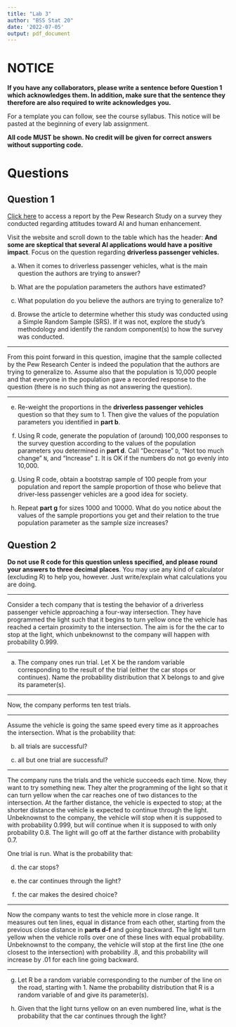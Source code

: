 ```yaml
---
title: "Lab 3"
author: "BSS Stat 20"
date: '2022-07-05'
output: pdf_document
---
```


# NOTICE

**If you have any collaborators, please write a sentence before Question 1 which acknowledges them. In addition, make sure that the sentence they therefore are also required to write acknowledges you.**

For a template you can follow, see the course syllabus. This notice will be pasted at the beginning of every lab assignment.

**All code MUST be shown. No credit will be given for correct answers without supporting code.**

# Questions

## Question 1

[Click here](https://www.pewresearch.org/internet/2022/03/17/ai-and-human-enhancement-americans-openness-is-tempered-by-a-range-of-concerns/) to access a report by the Pew Research Study on a survey they conducted regarding attitudes toward AI and human enhancement. 

Visit the website and scroll down to the table which has the header: **And some are skeptical that several AI applications would have a positive impact**. Focus on the question regarding **driverless passenger vehicles.** 

a. When it comes to driverless passenger vehicles, what is the main question the authors are trying to answer?

b. What are the population parameters the authors have estimated?

c. What population do you believe the authors are trying to generalize to?

d. Browse the article to determine whether this study was conducted using a Simple Random Sample (SRS). If it was not, explore the study's methodology and identify the random component(s) to how the survey was conducted. 

---

From this point forward in this question, imagine that the sample collected by the Pew Research Center is indeed the population that the authors are trying to generalize to. Assume also that the population is 10,000 people and that everyone in the population gave a recorded response to the question (there is no such thing as not answering the question).

---

e. Re-weight the proportions in the **driverless passenger vehicles** question so that they sum to 1. Then give the values of the population parameters you identified in **part b**.

f. Using R code, generate the population of (around) 100,000 responses to the survey question according to the values of the population parameters you determined in **part d**. Call "Decrease" `D`, "Not too much change" `N`, and "Increase" `I`. It is OK if the numbers do not go evenly into 10,000.

g. Using R code, obtain a bootstrap sample of 100 people from your population and report the sample proportion of those who believe that driver-less passenger vehicles are a good idea for society. 

h. Repeat **part g** for sizes 1000 and 10000. What do you notice about the values of the sample proportions you get and their relation to the true population parameter as the sample size increases?

## Question 2

**Do not use R code for this question unless specified, and please round your answers to three decimal places**. You may use any kind of calculator (excluding R) to help you, however. Just write/explain what calculations you are doing.

----

Consider a tech company that is testing the behavior of a driverless passenger vehicle approaching a four-way intersection. They have programmed the light such that it begins to turn yellow once the vehicle has reached a certain proximity to the intersection. The aim is for the the car to stop at the light, which unbeknownst to the company will happen with probability 0.999. 

--- 

a. The company ones run trial. Let X be the random variable corresponding to the result of the trial (either the car stops or continues). Name the probability distribution that X belongs to and give its parameter(s). 

---

Now, the company performs ten test trials.

---

Assume the vehicle is going the same speed every time as it approaches the intersection. What is the probability that:

b. all trials are successful?

c. all but one trial are successful?

---

The company runs the trials and the vehicle succeeds each time. Now, they want to try something new. They alter the programming of the light so that it can turn yellow when the car reaches one of two distances to the intersection. At the farther distance, the vehicle is expected to stop; at the shorter distance the vehicle is expected to continue through the light. Unbeknownst to the company, the vehicle will stop when it is supposed to with probability 0.999, but will continue when it is supposed to with only probability 0.8. The light will go off at the farther distance with probability 0.7. 

One trial is run. What is the probability that:

d. the car stops?

e. the car continues through the light? 

f. the car makes the desired choice?

--- 

Now the company wants to test the vehicle more in close range. It measures out ten lines, equal in distance from each other, starting from the previous close distance in **parts d-f** and going backward. The light will turn yellow when the vehicle rolls over one of these lines with equal probability. Unbeknownst to the company, the vehicle will stop at the first line (the one closest to the intersection) with probability .8, and this probability will increase by .01 for each line going backward.

---

g. Let R be a random variable corresponding to the number of the line on the road, starting with 1. Name the probability distribution that R is a random variable of and give its parameter(s).

h. Given that the light turns yellow on an even numbered line, what is the probability that the car continues through the light?













